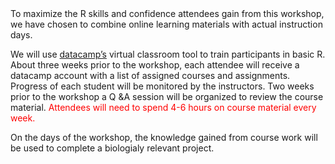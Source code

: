 <br>
<br>
<p>
To maximize the R skills and confidence attendees gain from this workshop, we have chosen to combine online learning materials with actual instruction days. 
<br>
<p>
We will use [datacamp's](https://www.datacamp.com/home) virtual classroom tool to train participants in basic R. About three weeks prior to the workshop, each attendee will receive a datacamp account with a list of assigned courses and assignments. Progress of each student will be monitored by the instructors. Two weeks prior to the workshop a Q &A session will be organized to review the course material.<font color="red"> Attendees will need to spend 4-6 hours on course material every week.</font> 
</p>
<p>
On the days of the workshop, the knowledge gained from course work will be used to complete a biologialy relevant project.  </p>